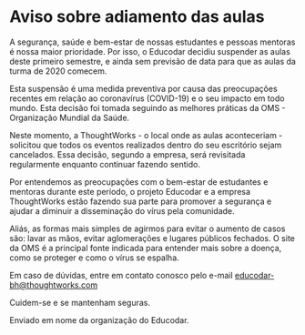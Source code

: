 # Aviso sobre adiamento das aulas

A segurança, saúde e bem-estar de nossas estudantes e pessoas mentoras é nossa maior prioridade.
Por isso, o Educodar decidiu suspender as aulas deste primeiro semestre, e ainda sem previsão de data para que as
aulas da turma de 2020 comecem.

Esta suspensão é uma medida preventiva por causa das preocupações recentes em relação ao coronavírus (COVID-19) e
o seu impacto em todo mundo. Esta decisão foi tomada seguindo as melhores práticas da OMS - Organização Mundial da Saúde.

Neste momento, a ThoughtWorks - o local onde as aulas aconteceriam - solicitou que todos os eventos realizados dentro
do seu escritório sejam cancelados. Essa decisão, segundo a empresa, será revisitada regularmente enquanto continuar
fazendo sentido.

Por entendemos as preocupações com o bem-estar de estudantes e mentoras durante este período, o projeto Educodar e a
empresa ThoughtWorks estão fazendo sua parte para promover a segurança e ajudar a diminuir a disseminação do vírus pela
comunidade.

Aliás, as formas mais simples de agirmos para evitar o aumento de casos são: lavar as mãos, evitar aglomerações e
lugares públicos fechados. O site da OMS é a principal fonte indicada para entender mais sobre a doença, como se
proteger e como o vírus se espalha.

Em caso de dúvidas, entre em contato conosco pelo e-mail educodar-bh@thoughtworks.com

Cuidem-se e se mantenham seguras.

Enviado em nome da organização do Educodar.
